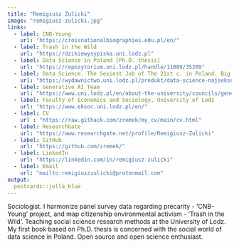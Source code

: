 ```yaml
---
title: "Remigiusz Żulicki"
image: "remigiusz-zulicki.jpg"
links:
  - label: CNB-Young
    url: "https://crossnationalbiographies.edu.pl/en/"
  - label: Trash in the Wild
    url: "https://dzikiewysypiska.uni.lodz.pl"
  - label: Data Science in Poland [Ph.D. thesis]
    url: "https://repozytorium.uni.lodz.pl/handle/11089/35209" 
  - label: Data Science. The Sexiest Job of The 21st c. in Poland. Big data, AI and Power Point [book]
    url: "https://wydawnictwo.uni.lodz.pl/produkt/data-science-najseksowniejszy-zawod-xxi-wieku-w-polsce/" 
  - label: Generative AI Team
    url: "https://www.uni.lodz.pl/en/about-the-university/councils/generative-ai-team-at-the-university-of-lodz"
  - label: Faculty of Economics and Sociology, University of Lodz
    url: "https://www.eksoc.uni.lodz.pl/en/"
  - label: CV
    url : "https://raw.githack.com/zremek/my_cv/main/cv.html"
  - label: ResearchGate
    url: "https://www.researchgate.net/profile/Remigiusz-Zulicki"
  - label: GitHub
    url: "https://github.com/zremek/"
  - label: LinkedIn
    url: "https://linkedin.com/in/remigiusz-zulicki"
  - label: Email
    url: "mailto:remigiuszzulicki@protonmail.com"
output:
  postcards::jolla_blue
---
```

 
Sociologist. I harmonize panel survey data regarding precarity - 'CNB-Young' project, and map citizenship environmental activism - 'Trash in the Wild'. Teaching social science research methods at the University of Lodz. My first book based on Ph.D. thesis is concerned with the social world of data science in Poland. Open source and open science enthusiast.
